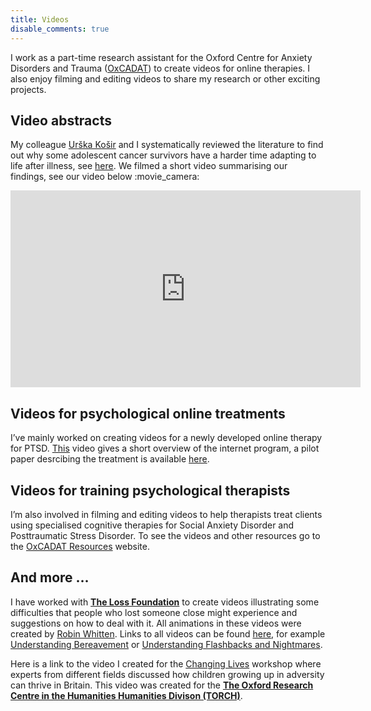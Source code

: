 ```yaml
---
title: Videos
disable_comments: true
---
```


I work as a part-time research assistant for the Oxford Centre for Anxiety Disorders and Trauma ([OxCADAT](https://www.psy.ox.ac.uk/research/oxford-centre-for-anxiety-disorders-and-trauma)) to create videos for online therapies. 
I also enjoy filming and editing videos to share my research or other exciting projects.

## Video abstracts

My colleague [Urška Košir](https://twitter.com/UrskaKosir) and I systematically reviewed the literature to find out why some adolescent cancer survivors have a harder time adapting to life after illness, see [here](https://onlinelibrary.wiley.com/doi/full/10.1002/cnr2.1168).
We filmed a short video summarising our findings, see our video below :movie_camera:

<iframe width="560" height="315" src="https://www.youtube.com/embed/4SBjIkFNAGQ" frameborder="0" allow="accelerometer; autoplay; encrypted-media; gyroscope; picture-in-picture" allowfullscreen></iframe>

## Videos for psychological online treatments

I've mainly worked on creating videos for a newly developed online therapy for PTSD.
[This](https://www.youtube.com/watch?v=SE_CIynHlbI&feature=emb_title) video gives a short overview of the internet program, a pilot paper desrcibing the treatment is available [here](https://www.tandfonline.com/doi/abs/10.3402/ejpt.v7.31019?needAccess=true#).

## Videos for training psychological therapists

I'm also involved in filming and editing videos to help therapists treat clients using specialised cognitive therapies for Social Anxiety Disorder and Posttraumatic Stress Disorder.
To see the videos and other resources go to the [OxCADAT Resources](https://oxcadatresources.com/) website.

## And more ...

I have worked with **[The Loss Foundation](https://www.thelossfoundation.org/)** to create videos illustrating some difficulties that people who lost someone close might experience and suggestions on how to deal with it.
All animations in these videos were created by [Robin Whitten](http://robinwhitten.co.uk/).
Links to all videos can be found [here](https://www.thelossfoundation.org/services/understanding-bereavement/), for example [Understanding Bereavement](https://www.youtube.com/watch?v=3K0xarOS6iA&feature=emb_title) or [Understanding Flashbacks and Nightmares](https://www.youtube.com/watch?time_continue=1&v=YNsPABfXlGQ&feature=emb_logo).

Here is a link to the video I created for the [Changing Lives](https://www.youtube.com/watch?v=DgIbg_qu4m4&feature=emb_title) workshop where experts from different fields discussed how children growing up in adversity can thrive in Britain.
This video was created for the [**The Oxford Research Centre in the Humanities Humanities Divison (TORCH)**](https://www.torch.ox.ac.uk/). 
